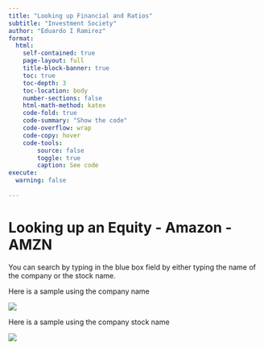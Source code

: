 ```yaml
---
title: "Looking up Financial and Ratios"
subtitle: "Investment Society"
author: "Eduardo I Ramirez"
format:
  html:
    self-contained: true
    page-layout: full
    title-block-banner: true
    toc: true
    toc-depth: 3
    toc-location: body
    number-sections: false
    html-math-method: katex
    code-fold: true
    code-summary: "Show the code"
    code-overflow: wrap
    code-copy: hover
    code-tools:
        source: false
        toggle: true
        caption: See code
execute: 
  warning: false
    
---
```


# Looking up an Equity - Amazon - AMZN


You can search by typing in the blue box field by either typing the name of the company or the stock name.

Here is a sample using the company name

![](https://github.com/1Ramirez7/Portfolio_/blob/main/Images/SS/1_searching%20equity.png)


Here is a sample using the company stock name

![](https://github.com/1Ramirez7/Portfolio_/blob/main/Images/SS/2_searching%20equity%202.png)

